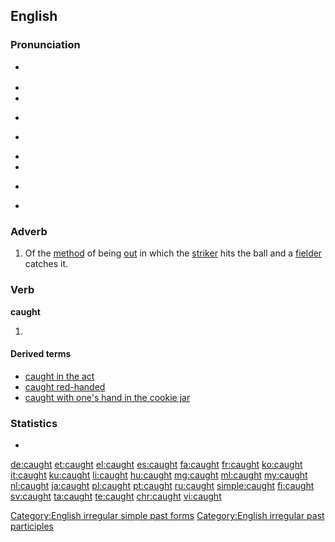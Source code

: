 ==English==

===Pronunciation===
* {{a|UK}} {{IPA|/kɔːt/|[kʰɔːt]}}
* {{audio|en-uk-caught.ogg|Audio (UK)}}
* {{rhymes|ɔːt}}
* {{a|US}} {{IPA|/kɔt/|[kʰɔt]}} 
* {{a|cot-caught}} {{IPA|/kɑt/|[kʰɑt]}}
* {{audio|en-us-caught.ogg|Audio (US cot-caught merged)}}
* {{audio|en-us-inlandnorth-caught.ogg|Audio (US-Inland North)}}
* {{a|Australia|New Zealand}} {{IPA|/koːt/|[kʰoːt]}} 
* {{audio|en-au-caught.ogg|Audio (Australia)}}

===Adverb===
{{en-adv|-}}

# {{context|cricket|lang=en}} Of the [[method]] of being [[out]] in which the [[striker]] hits the ball and a [[fielder]] catches it.

===Verb===
'''caught'''

# {{en-past of|catch}}

====Derived terms====
* [[caught in the act]]
* [[caught red-handed]]
* [[caught with one's hand in the cookie jar]]

===Statistics===
* {{rank|struck|man's|write|651|caught|below|window|instead}}

[[Category:English irregular simple past forms]]
[[Category:English irregular past participles]]

[[de:caught]]
[[et:caught]]
[[el:caught]]
[[es:caught]]
[[fa:caught]]
[[fr:caught]]
[[ko:caught]]
[[it:caught]]
[[ku:caught]]
[[li:caught]]
[[hu:caught]]
[[mg:caught]]
[[ml:caught]]
[[my:caught]]
[[nl:caught]]
[[ja:caught]]
[[pl:caught]]
[[pt:caught]]
[[ru:caught]]
[[simple:caught]]
[[fi:caught]]
[[sv:caught]]
[[ta:caught]]
[[te:caught]]
[[chr:caught]]
[[vi:caught]]